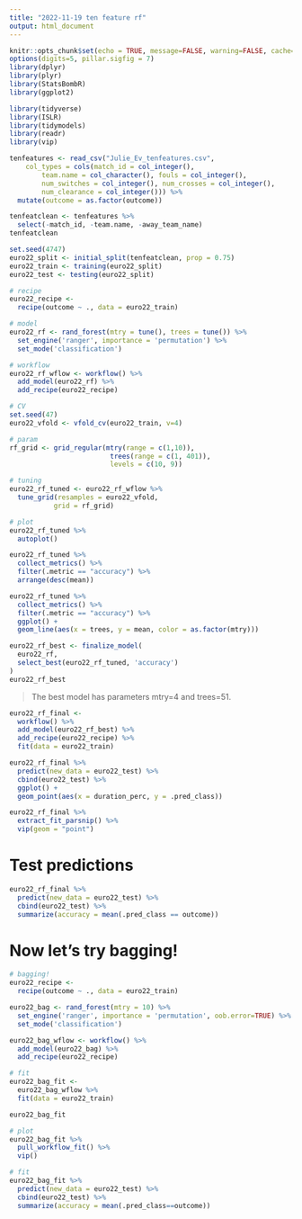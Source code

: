 ```yaml
---
title: "2022-11-19 ten feature rf"
output: html_document
---
```


```r
knitr::opts_chunk$set(echo = TRUE, message=FALSE, warning=FALSE, cache=TRUE, fig.align = "center")
options(digits=5, pillar.sigfig = 7)
library(dplyr)
library(plyr)
library(StatsBombR)
library(ggplot2)

library(tidyverse)
library(ISLR)
library(tidymodels)
library(readr)
library(vip)
```

```r
tenfeatures <- read_csv("Julie_Ev_tenfeatures.csv", 
    col_types = cols(match_id = col_integer(), 
        team.name = col_character(), fouls = col_integer(), 
        num_switches = col_integer(), num_crosses = col_integer(), 
        num_clearance = col_integer())) %>%
  mutate(outcome = as.factor(outcome))
```

```r
tenfeatclean <- tenfeatures %>%
  select(-match_id, -team.name, -away_team_name)
tenfeatclean
```

```r
set.seed(4747)
euro22_split <- initial_split(tenfeatclean, prop = 0.75)
euro22_train <- training(euro22_split)
euro22_test <- testing(euro22_split)
```

```r
# recipe
euro22_recipe <-
  recipe(outcome ~ ., data = euro22_train) 

# model
euro22_rf <- rand_forest(mtry = tune(), trees = tune()) %>%
  set_engine('ranger', importance = 'permutation') %>%
  set_mode('classification')

# workflow
euro22_rf_wflow <- workflow() %>%
  add_model(euro22_rf) %>%
  add_recipe(euro22_recipe)

# CV
set.seed(47)
euro22_vfold <- vfold_cv(euro22_train, v=4)

# param
rf_grid <- grid_regular(mtry(range = c(1,10)),
                         trees(range = c(1, 401)),
                         levels = c(10, 9))

# tuning
euro22_rf_tuned <- euro22_rf_wflow %>%
  tune_grid(resamples = euro22_vfold, 
           grid = rf_grid)

# plot
euro22_rf_tuned %>%
  autoplot()
```


```r
euro22_rf_tuned %>%
  collect_metrics() %>%
  filter(.metric == "accuracy") %>%
  arrange(desc(mean))
```


```r
euro22_rf_tuned %>%
  collect_metrics() %>%
  filter(.metric == "accuracy") %>%
  ggplot() + 
  geom_line(aes(x = trees, y = mean, color = as.factor(mtry)))
```


```r
euro22_rf_best <- finalize_model(
  euro22_rf,
  select_best(euro22_rf_tuned, 'accuracy')
)
euro22_rf_best
```
> The best model has parameters mtry=4 and trees=51.

```r
euro22_rf_final <-
  workflow() %>%
  add_model(euro22_rf_best) %>%
  add_recipe(euro22_recipe) %>%
  fit(data = euro22_train)

euro22_rf_final %>%
  predict(new_data = euro22_test) %>%
  cbind(euro22_test) %>%
  ggplot() +
  geom_point(aes(x = duration_perc, y = .pred_class))

euro22_rf_final %>%
  extract_fit_parsnip() %>%
  vip(geom = "point")
```
# Test predictions
```r
euro22_rf_final %>%
  predict(new_data = euro22_test) %>%
  cbind(euro22_test) %>%
  summarize(accuracy = mean(.pred_class == outcome))
```


# Now let's try bagging!


```r
# bagging!
euro22_recipe <-
  recipe(outcome ~ ., data = euro22_train)

euro22_bag <- rand_forest(mtry = 10) %>%
  set_engine('ranger', importance = 'permutation', oob.error=TRUE) %>%
  set_mode('classification')

euro22_bag_wflow <- workflow() %>%
  add_model(euro22_bag) %>%
  add_recipe(euro22_recipe)

# fit
euro22_bag_fit <-
  euro22_bag_wflow %>%
  fit(data = euro22_train)

euro22_bag_fit
```


```r
# plot
euro22_bag_fit %>%
  pull_workflow_fit() %>%
  vip()

# fit
euro22_bag_fit %>%
  predict(new_data = euro22_test) %>%
  cbind(euro22_test) %>%
  summarize(accuracy = mean(.pred_class==outcome))
```


